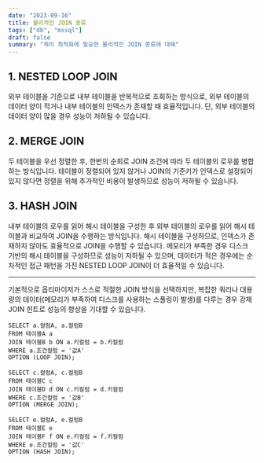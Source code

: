 ```yaml
---
date: "2023-09-16"
title: 물리적인 JOIN 종류
tags: ["db", "mssql"]
draft: false
summary: "쿼리 최적화에 필요한 물리적인 JOIN 종류에 대해"
---
```


## 1. NESTED LOOP JOIN

외부 테이블을 기준으로 내부 테이블을 반복적으로 조회하는 방식으로, 외부 테이블의 데이터 양이 적거나 내부 테이블의 인덱스가 존재할 때 효율적입니다.
단, 외부 테이블의 데이터 양이 많을 경우 성능이 저하될 수 있습니다.

## 2. MERGE JOIN

두 테이블을 우선 정렬한 후, 한번의 순회로 JOIN 조건에 따라 두 테이블의 로우를 병합하는 방식입니다.
테이블이 정렬되어 있지 않거나 JOIN의 기준키가 인덱스로 설정되어 있지 않다면 정렬을 위해 추가적인 비용이 발생하므로 성능이 저하될 수 있습니다.

## 3. HASH JOIN

내부 테이블의 로우를 읽어 해시 테이블을 구성한 후 외부 테이블의 로우를 읽어 해시 테이블과 비교하여 JOIN을 수행하는 방식입니다.
해시 테이블을 구성하므로, 인덱스가 존재하지 않아도 효율적으로 JOIN을 수행할 수 있습니다.
메모리가 부족한 경우 디스크 기반의 해시 테이블을 구성하므로 성능이 저하될 수 있으며, 데이터가 적은 경우에는 순차적인 접근 패턴을 가진 NESTED LOOP JOIN이 더 효율적일 수 있습니다.

---

기본적으로 옵티마이저가 스스로 적절한 JOIN 방식을 선택하지만, 복잡한 쿼리나 대용량의 데이터(메모리가 부족하여 디스크를 사용하는 스풀링이 발생)를 다루는 경우
강제 JOIN 힌트로 성능의 향상을 기대할 수 있습니다.

```sql:NESTED_LOOP_JOIN
SELECT a.컬럼A, a.컬럼B
FROM 테이블A a
JOIN 테이블B b ON a.키컬럼 = b.키컬럼
WHERE a.조건컬럼 = '값A'
OPTION (LOOP JOIN);
```

```sql:MERGE_JOIN
SELECT c.컬럼A, c.컬럼B
FROM 테이블C c
JOIN 테이블D d ON c.키컬럼 = d.키컬럼
WHERE c.조건컬럼 = '값B'
OPTION (MERGE JOIN);
```

```sql:HASH_JOIN
SELECT e.컬럼A, e.컬럼B
FROM 테이블E e
JOIN 테이블F f ON e.키컬럼 = f.키컬럼
WHERE e.조건컬럼 = '값C'
OPTION (HASH JOIN);
```
